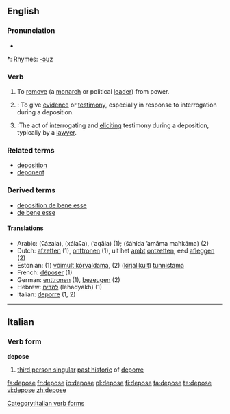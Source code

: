 ==English==

===Pronunciation===
* {{audio|en-us-depose.ogg|Audio (US)}}

*: Rhymes: [[Rhymes:English:-əʊz|-əʊz]]

===Verb===
{{en-verb|depos|ing}}

# To [[remove]] (a [[monarch]] or political [[lead]]er) from power.
# {{legal}}: To give [[evidence]] or [[testimony]], especially in response to interrogation during a deposition.
# {{legal}}:The act of interrogating and [[eliciting]] testimony during a deposition, typically by a [[lawyer]].

===Related terms===

* [[deposition]]
* [[deponent]]

===Derived terms===

* [[deposition de bene esse]]
* [[de bene esse]]

====Translations====
{{rfc-level|Translations at L4+ not in L3 POS section (AutoFormat would have corrected level of Related terms)}}
* Arabic: {{ARchar|[[عزل]]}} (ʕázala), {{ARchar|[[خلع]]}} (xálaʕa), {{ARchar|[[قال|أقال]]}} (’aqāla) (1); {{ARchar|[[شهد]] [[امام]] [[محكمة]]}} (šáhida ’amāma maħkáma) (2)
* Dutch: [[afzetten]] (1), [[onttronen]] (1), uit het [[ambt]] [[ontzetten]], eed [[afleggen]] (2)
* Estonian: (1) [[võimult kõrvaldama]], (2) ([[kirjalikult]]) [[tunnistama]]
* French: [[déposer]] (1)
* German: [[enttronen]] (1), [[bezeugen]] (2)
* Hebrew: [[להדיח]] (lehadyakh) (1)
* Italian: [[deporre]] (1, 2)

----

==Italian==

===Verb form===
'''depose'''

# [[third person singular]] [[past historic]] of [[deporre]]

[[Category:Italian verb forms]]

[[fa:depose]]
[[fr:depose]]
[[io:depose]]
[[pl:depose]]
[[fi:depose]]
[[ta:depose]]
[[te:depose]]
[[vi:depose]]
[[zh:depose]]